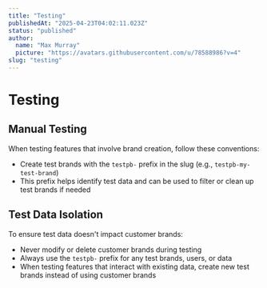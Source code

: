 ```yaml
---
title: "Testing"
publishedAt: "2025-04-23T04:02:11.023Z"
status: "published"
author:
  name: "Max Murray"
  picture: "https://avatars.githubusercontent.com/u/78588986?v=4"
slug: "testing"
---
```


# Testing

 

## Manual Testing

When testing features that involve brand creation, follow these conventions:

- Create test brands with the `testpb-` prefix in the slug (e.g., `testpb-my-test-brand`)
- This prefix helps identify test data and can be used to filter or clean up test brands if needed

## Test Data Isolation

To ensure test data doesn't impact customer brands:

- Never modify or delete customer brands during testing
- Always use the `testpb-` prefix for any test brands, users, or data
- When testing features that interact with existing data, create new test brands instead of using customer brands